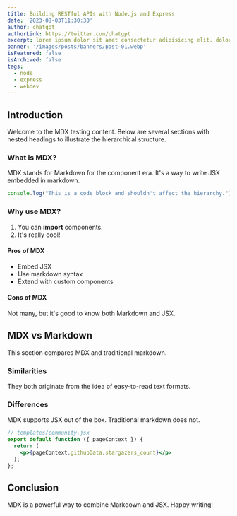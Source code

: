 ```yaml
---
title: Building RESTful APIs with Node.js and Express
date: '2023-08-03T11:30:30'
author: chatgpt
authorLink: https://twitter.com/chatgpt
excerpt: lorem ipsum dolor sit amet consectetur adipisicing elit. doloremque, quos.
banner: '/images/posts/banners/post-01.webp'
isFeatured: false
isArchived: false
tags: 
  - node
  - express
  - webdev
---
```


## Introduction

Welcome to the MDX testing content. Below are several sections with nested headings to illustrate the hierarchical structure.

### What is MDX?

MDX stands for Markdown for the component era. It's a way to write JSX embedded in markdown.

```javascript
console.log("This is a code block and shouldn't affect the hierarchy.");
```

### Why use MDX?

1. You can **import** components.
2. It's really cool!

#### Pros of MDX

- Embed JSX
- Use markdown syntax
- Extend with custom components

#### Cons of MDX

Not many, but it's good to know both Markdown and JSX.

## MDX vs Markdown

This section compares MDX and traditional markdown.

### Similarities

They both originate from the idea of easy-to-read text formats.

### Differences

MDX supports JSX out of the box. Traditional markdown does not.

```jsx
// templates/community.jsx
export default function ({ pageContext }) {
  return (
    <p>{pageContext.githubData.stargazers_count}</p>
  );
};
```

## Conclusion

MDX is a powerful way to combine Markdown and JSX. Happy writing!

